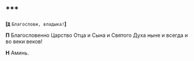 ## \*\*\*

**[`Д`** `Благослови, владыка!`**]**

**П**
Благословенно Царство Отца и Сына и Святого Ду­ха ныне и всегда и во веки веков!

**Н** Аминь.
